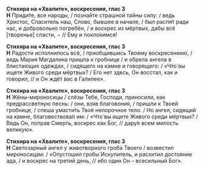 **Стихира на «Хвалите», воскресения, глас 3**  
**Н** Приди́те, все народы, / познайте страшной тайны силу: / ведь Христос, Спаситель наш, Слово, бывшее в начале, / был распя́т ради нас, и добровольно погребён, / и воскрес из мёртвых, дабы всё [творенье] спасти, − // Ему и покло́нимся!

**Стихира на «Хвалите», воскресения, глас 3**  
**Н** Радости исполнилось всё, / приобщившись Твоему воскресениию, / ведь Мария Магдалина пришла к гробнице / и обрела ангела в блистающих одеждах, / сидящего на камне и говорящего: / «Что́ вы ищете Живого среди мёртвых? / Его нет здесь, Он восстал, как и говорил, // и Он ждёт вас в Галилее».

**Стихира на «Хвалите», воскресения, глас 3**  
**Н** Жёны-мироносицы / слёзы Тебе, Господи, приносили, как предрассветную песнь: / они, взяв благовония, / пришли к Твоей гробнице, / спеша умасти́ть Твоё непорочное тело. / Но ангел, сидящий на камне, благовествова́л им: / «Что́ вы ищете Живого среди мёртвых? / Ведь Он, поправ Смерть, воскрес как Бог, // дару́я всем милость великую».

**Стихира на «Хвалите», воскресения, глас 3**  
**Н** Светозарный ангел у животворного гроба Твоего / возвестил мироносицам: / «Опустошил гробы́ Искупитель, и расхитил достояние ада, / и воскрес на третий день, // ибо один Он – всесильный Бог».
